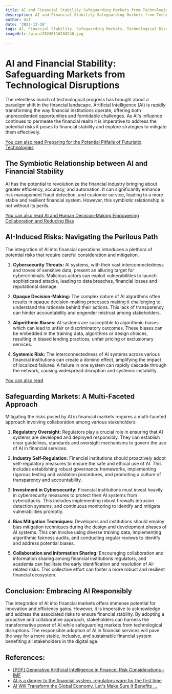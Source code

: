 ```yaml
---
title: AI and Financial Stability Safeguarding Markets from Technological Disruptions
description: AI and Financial Stability Safeguarding Markets from Technological Disruptions
author: Usf
date: '2023-12-19'
tags: AI, Financial Stability, Safeguarding Markets, Technological Disruptions
imageUrl: /pixa/20240116150240.jpg

---
```

# AI and Financial Stability: Safeguarding Markets from Technological Disruptions

The relentless march of technological progress has brought about  a paradigm shift in the financial landscape. Artificial Intelligence (AI) is rapidly transforming the way  financial institutions operate, offering  both unprecedented  opportunities and formidable challenges. As AI's influence continues to permeate the financial  realm it is  imperative to address the  potential risks it poses to financial stability  and explore strategies to mitigate them effectively.

[You can also  read Preparing for the Potential Pitfalls of Futuristic Technologies](Preparing%20for%20the%20Potential%20Pitfalls%20of%20Futuristic%20Technologies)


## The Symbiotic Relationship between AI and Financial Stability

AI has the potential to revolutionize the financial industry bringing about greater  efficiency, accuracy, and  automation. It can significantly enhance risk management fraud detection, and customer service, leading to a  more stable  and resilient financial system. However, this symbiotic relationship is not without its perils.

[You can also read  AI and Human  Decision-Making Empowering Collaboration and Reducing Bias](AI%20and%20Human%20Decision-Making%20Empowering%20Collaboration%20and%20Reducing%20Bias)


## AI-Induced Risks: Navigating  the Perilous Path

The integration of AI into financial operations introduces a plethora of potential risks  that require careful  consideration and mitigation.

1. **Cybersecurity Threats:** AI systems,  with their vast interconnectedness and troves of sensitive data, present an alluring target for cybercriminals. Malicious actors can exploit vulnerabilities  to launch sophisticated attacks, leading to  data breaches, financial losses and reputational damage.

2. **Opaque Decision-Making:** The complex  nature  of AI algorithms often results in opaque decision-making processes making it challenging to understand the rationale behind their actions. This lack of transparency can hinder accountability and engender mistrust among stakeholders.

3. **Algorithmic Biases:** AI systems are  susceptible to algorithmic biases which can lead to unfair or discriminatory  outcomes. These biases can be embedded in  the training data, algorithms or design choices,  resulting in biased lending practices,  unfair pricing or exclusionary services.

4. **Systemic Risk:** The interconnectedness of AI systems across various financial institutions can create a  domino effect,  amplifying the impact of localized failures. A failure in one system can rapidly cascade through the network,  causing widespread disruption and systemic instability.

[You can also read ]()


## Safeguarding Markets: A Multi-Faceted Approach

Mitigating the risks posed by AI in financial  markets requires a multi-faceted approach involving collaboration among various stakeholders:

1. **Regulatory Oversight:** Regulators play a crucial  role in ensuring that AI systems are developed and deployed responsibly. They  can establish clear  guidelines, standards and oversight mechanisms  to govern  the use of AI in financial services.

2.  **Industry Self-Regulation:** Financial institutions should proactively  adopt self-regulatory measures to ensure the safe and ethical use of AI. This includes establishing robust governance frameworks, implementing  rigorous testing and validation procedures, and promoting a culture of transparency and accountability.

3. **Investment in Cybersecurity:** Financial institutions must  invest heavily in cybersecurity measures to  protect their AI systems  from cyberattacks.  This  includes implementing robust firewalls intrusion detection systems, and continuous monitoring to identify and mitigate vulnerabilities promptly.

4. **Bias  Mitigation Techniques:** Developers and institutions should  employ bias mitigation techniques during  the design and development phases of AI systems. This can involve using diverse training data, implementing  algorithmic fairness audits, and conducting regular reviews  to identify and address potential  biases.

5. **Collaboration and Information Sharing:**  Encouraging collaboration and  information sharing among financial institutions regulators, and academia can facilitate the early identification and resolution of AI-related risks. This collective effort can foster a  more robust and resilient financial ecosystem.

## Conclusion: Embracing AI Responsibly

The integration of AI into financial markets offers immense potential for innovation and efficiency gains. However, it is imperative to  acknowledge and address the  associated risks to ensure financial stability.  By adopting a proactive and collaborative approach, stakeholders can harness the transformative power of AI while safeguarding markets  from technological disruptions.  The responsible adoption of AI in financial services  will pave the way for a more stable, inclusive, and sustainable financial system benefiting all stakeholders in  the digital age.

## References:
- [[PDF] Generative Artificial Intelligence in Finance: Risk Considerations - IMF](https://www.imf.org/-/media/Files/Publications/FTN063/2023/English/FTNEA2023006.ashx)
- [AI is a danger to the financial system, regulators warn for the first time](https://www.cnn.com/2023/12/14/economy/ai-danger-financial-system/index.html)
- [AI Will Transform the Global Economy. Let's Make Sure It Benefits ...](https://www.imf.org/en/Blogs/Articles/2024/01/14/ai-will-transform-the-global-economy-lets-make-sure-it-benefits-humanity)
